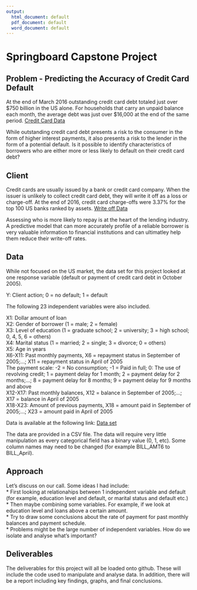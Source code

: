 ```yaml
---
output:
  html_document: default
  pdf_document: default
  word_document: default
---
```

# Springboard Capstone Project 


## Problem - Predicting the Accuracy of Credit Card Default
At the end of March 2016 outstanding credit card debt totaled just over \$750 billion in the US alone. For households that carry an unpaid balance each month, the average debt was just over \$16,000 at the end of the same period. [Credit Card Data](https://www.valuepenguin.com/average-credit-card-debt) 

While outstanding credit card debt presents a risk to the consumer in the form of higher interest payments, it also presents a risk to the lender in the form of a potential default. Is it possible to identify characteristics of borrowers who are either more or less likely to default on their credit card debt? 

  
## Client


Credit cards are usually issued by a bank or credit card company.  When the issuer is unlikely to collect credit card debt, they will write it off as a loss or charge-off.  At the end of 2016, credit card charge-offs were 3.37% for the top 100 US banks ranked by assets. [Write off Data](https://fred.stlouisfed.org/series/CORCCT100S) 

Assessing who is more likely to repay is at the heart of the lending industry. A predictive model that can more accurately profile of a reliable borrower is very valuable information to financial institutions and can ultimatley help them reduce their write-off rates. 


## Data


While not focused on the US market, the data set for this project looked at one response variable (default or payment of credit card debt in October 2005). 

Y: Client action; 0 = no default; 1 = default

The following 23 independent variables were also included.

X1: Dollar amount of loan<br/>
X2: Gender of borrower (1 = male; 2 = female)<br/>
X3: Level of education (1 = graduate school; 2 = university; 3 = high school; 0, 4, 5, 6 = others)<br/>
X4: Marital status (1 = married; 2 = single; 3 = divorce; 0 = others)<br/>
X5: Age in years<br/>
X6-X11: Past monthly payments, X6 = repayment status in September of 2005;...; X11 = repayment status in April of 2005<br/>
The payment scale: -2 = No consumption; -1 = Paid in full; 0: The use of revolving credit; 1 = payment delay for 1 month; 
2 = payment delay for 2 months;...; 8 = payment delay for 8 months; 9 = payment delay for 9 months and above<br/>
X12-X17: Past monthly balances, X12 = balance in September of 2005;...; X17 = balance in April of 2005<br/>
X18-X23: Amount of previous payments, X18 = amount paid in September of 2005;...; X23 = amount paid in April of 2005<br/>

Data is available at the following link: [Data set](http://archive.ics.uci.edu/ml/datasets/default+of+credit+card+clients)

The data are provided in a CSV file.  The data will require very little manipulation as every categorical field has a binary value (0, 1, etc). Some column names may need to be changed (for example BILL_AMT6 to BILL_April).


## Approach


Let's discuss on our call.  Some ideas I had include:<br/>
* First looking at relationahips between 1 independent variable and default (for example, education level and default, or marital status and default etc.)<br/>
* Then maybe combining some variables.  For example, if we look at education level and loans above a certain amount.<br/> 
* Try to draw some conclusions about the rate of payment for past monthly balances and payment schedule.<br/>
* Problems might be the large number of independent variables.  How do we isolate and analyse what's important?


## Deliverables


The deliverables for this project will all be loaded onto github. These will include the code used to manipulate and analyse data.  In addition, there will be a report including key findings, graphs, and final conclusions.